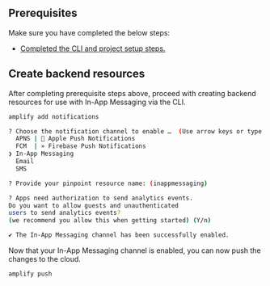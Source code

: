 ## Prerequisites

Make sure you have completed the below steps:

- [Completed the CLI and project setup steps.](/[platform]/start/project-setup/prerequisites/)

## Create backend resources

After completing prerequisite steps above, proceed with creating backend resources for use with In-App Messaging via the CLI.

```bash
amplify add notifications

? Choose the notification channel to enable …  (Use arrow keys or type to filter)
  APNS |  Apple Push Notifications
  FCM  | » Firebase Push Notifications
❯ In-App Messaging
  Email
  SMS

? Provide your pinpoint resource name: (inappmessaging)

? Apps need authorization to send analytics events.
Do you want to allow guests and unauthenticated
users to send analytics events?
(we recommend you allow this when getting started) (Y/n)

✔ The In-App Messaging channel has been successfully enabled.
```

Now that your In-App Messaging channel is enabled, you can now push the changes to the cloud.

```bash
amplify push
```
